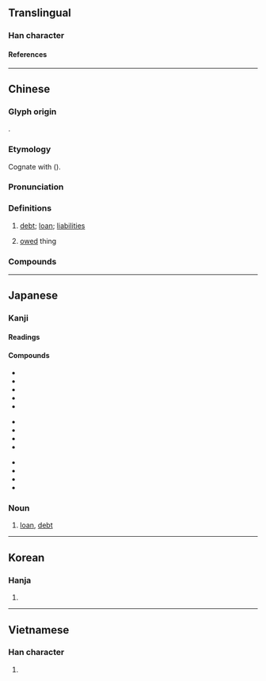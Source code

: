 {{also|债}}
{{character info/new}}
==Translingual==

===Han character===
{{Han char|rn=9|rad=人|as=11|sn=13|four=25286|canj=OQMC|ids=⿰亻責}}

====References====
{{Han ref|kx=0114.260|dkj=01022|dj=0244.030|hdz=10207.100|uh=50B5}}

----

==Chinese==
{{zh-forms|s=债}}

===Glyph origin===
{{Han etym}}
{{Han compound|人|alt1=亻|責|ls=psc|c1=s|c2=p}}.

===Etymology===
Cognate with {{och-l|責|to request; to hold responsible}} ({{zh-ref|Schuessler, 2007}}).

===Pronunciation===
{{zh-pron
|m=zhài
|m-s=
|c=zaai3
|c-t=
|g=
|h=pfs=chai
|j=
|mb=ca̿i
|md=
|mn=xm,qz,tw:chè/zz:chèe/chài
|mn_note=chè/chèe - vernacular; chài - literary
|mn-t=zê3
|w=
|x=
|mc=y
|oc=y
|cat=n
}}

===Definitions===
{{zh-hanzi}}

# [[debt]]; [[loan]]; [[liabilities]]
# {{lb|zh|figurative}} [[owed]] thing

===Compounds===
{{zh-der|公債|京債|債樁|內債|債券|宿債|公債券|債務|債務人|公司債券|兒女債|倒債|建設公債|公司債|債主|債權|冷債|了債|外債|債臺高築|借債|募債|償債|國家公債|國債|債利|債戶|債權憑證|債權人|揭債|氧債|抵債|私債|欠債還錢|放來生債|捍債|流動負債|放京債|相思債|父債子還|放債|揭債還債|欠債|逃債臺|自由公債|賴債|負債累累|避債|血債|逼債|討債|舉債|鉤腸債|麻衣債|討債鬼|逃債|風流債|風情月債|膿血債|負債|還債|索債|躲債|血債血還}}

{{zh-cat|Intermediate}}

----

==Japanese==

===Kanji===
{{ja-kanji|grade=c|rs=人11}}

====Readings====
{{ja-readings
|goon=せ
|kanon=さい
|kun=か-り
}}

====Compounds====
{{top3}}
* {{ja-r|公%債|こう%さい}}
* {{ja-r|国%債|こく%さい}}
* {{ja-r|負%債|ふ%さい}}
* {{ja-r|債%権|さい%けん}}
* {{ja-r|債%券|さい%けん}}
{{mid3}}
* {{ja-r|社%債|しゃ%さい}}
* {{ja-r|学%校%債|がっ%こう%さい}}
* {{ja-r|社%債%発%行%費|しゃ%さい%はっ%こう%ひ}}
* {{ja-r|負%債%性%引%当%金|ふ%さい%せい%ひき%あて%きん}}
{{mid3}}
* {{ja-r|ワラント債|ワラントさい}}
* {{ja-r|校%債|こう%さい}}
* {{ja-r|学%債|がく%さい}}
* {{ja-r|債%務|さい%む}}
{{bottom}}

===Noun===
{{ja-noun|さい}}

# [[loan]], [[debt]]

----

==Korean==

===Hanja===
{{ko-hanja|채}}

# {{rfdef|ko|sort=人11}}

----

==Vietnamese==

===Han character===
{{vi-readings|reading=trái|rs=人11}}

# {{rfdef|vi}}